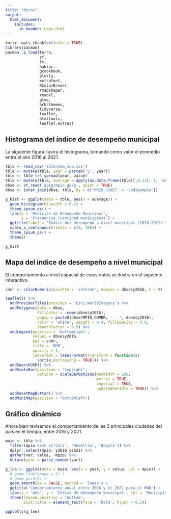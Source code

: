 ```yaml
---
title: "Otros"
output:
  html_document:
    includes:
      in_header: Logo.html
---
```


```{=html}
<style>
 .html-widget {
     margin: auto;
 }
 </style>
```

```r
knitr::opts_chunk$set(echo = TRUE)
library(pacman)
pacman::p_load(terra, 
               sf, 
               fs, 
               hablar, 
               gcookbook, 
               plotly, 
               extrafont, 
               RColorBrewer, 
               rmapshaper, 
               readxl, 
               glue, 
               hrbrthemes, 
               tidyverse, 
               leaflet, 
               htmltools, 
               leaflet.extras)
```

## Histograma del índice de desempeño municipal

La siguiente figura ilustra el histograma, tomando como valor el promedio entre el año 2016 al 2021.

```r
tble <- read_csv('tble/mdm_sub.csv')
tble <- mutate(tble, year = paste0('y', year))
tble <- tble %>% spread(year, value)
tble <- mutate(tble, average = apply(as.data.frame(tble)[,8:13], 1, 'mean'))
dbse <- st_read('gpkg/mpio.gpkg', quiet = TRUE)
dbse <- inner_join(dbse, tble, by = c('MPIO_CCNCT' = 'codigompio'))
```

```r
g_hist <- ggplot(data = tble, aes(x = average)) + 
  geom_histogram(binwidth = 0.4) + 
  theme_ipsum_es() + 
  labs(x = 'Medición de Desempeño Municipal', 
       y = 'Frecuencia (cantidad municipios)') + 
  ggtitle(label = 'Índice del desempeño a nivel municipal (2016-2021)') + 
  scale_x_continuous(limits = c(0, 100)) +
  theme_ipsum_ps() + 
  theme()
```

```r
g_hist
```

## Mapa del índice de desempeño a nivel municipal

El comportamiento a nivel espacial de estos datos se ilustra en el siguiente interactivo.

```r
cnmr <- colorNumeric(palette = 'inferno', domain = dbse$y2016, n = 9)

leaflet() %>% 
  addProviderTiles(provider = 'Esri.WorldImagery') %>% 
  addPolygons(data = dbse, 
              fillColor = ~cnmr(dbse$y2016), 
              popup = paste0(dbse$MPIO_CNMBR, ' - ', dbse$y2016),
              color = 'white', weight = 0.4, fillOpacity = 0.9, 
              smoothFactor = 0.5) %>% 
  addLegend(position = 'bottomright', 
            values = dbse$y2016, 
            pal = cnmr, 
            title = 'MDM', 
            opacity = 1,
            labFormat = labelFormat(transform = function(x) 
              sort(x,decreasing = TRUE))) %>% 
  addSearchOSM() %>% 
  addScaleBar(position = "topright",
              options = scaleBarOptions(maxWidth = 100, 
                                        metric = TRUE, 
                                        imperial = TRUE, 
                                        updateWhenIdle = TRUE)) %>% 
  addResetMapButton() %>% 
  addMiniMap(position = "bottomleft")
```

## Gráfico dinámico

Ahora bien revisemos el comportamiento de las 3 principales ciudades del país en el tiempo, entre 2016 y 2021.

```r
main <- tble %>% 
  filter(mpio %in% c('Cali', 'Medellín', 'Bogotá')) %>% 
  dplyr::select(mpio, y2016:y2021) %>% 
  gather(var, value, -mpio) %>%
  mutate(year = parse_number(var))

g_lne <- ggplot(data = main, aes(x = year, y = value, col = mpio)) + 
  # geom_line(group = 1) +
  # geom_point() +
  geom_smooth(se = FALSE, method = 'loess') + 
  ggtitle('Comportamiento anual entre 2016 y el 2021 para el MDD') +
  labs(x = 'Año', y = 'Índice de desempeño municipal', col = 'Municipio') +
  theme(legend.position = 'bottom', 
        plot.title = element_text(face = 'bold', hjust = 0.5))
```

```r
ggplotly(g_lne)
```
